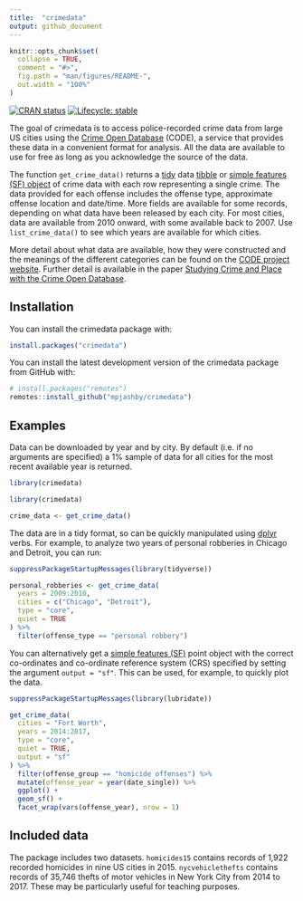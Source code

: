 ```yaml
---
title:  "crimedata"
output: github_document
---
```


```r
knitr::opts_chunk$set(
  collapse = TRUE,
  comment = "#>",
  fig.path = "man/figures/README-",
  out.width = "100%"
)
```

<!-- badges: start -->
[![CRAN status](https://www.r-pkg.org/badges/version/crimedata)](https://CRAN.R-project.org/package=crimedata)
[![Lifecycle: stable](https://img.shields.io/badge/lifecycle-stable-brightgreen.svg)](https://lifecycle.r-lib.org/articles/stages.html#stable)
<!-- badges: end -->


The goal of crimedata is to access police-recorded crime data from large US cities using the [Crime Open Database](https://osf.io/zyaqn/) (CODE), a service that provides these data in a convenient format for analysis. All the data are available to use for free as long as you acknowledge the source of the data.

The function `get_crime_data()` returns a [tidy](https://CRAN.R-project.org/package=tidyr) data [tibble](https://CRAN.R-project.org/package=tibble) or [simple features (SF) object](https://CRAN.R-project.org/package=sf) of crime data with each row representing a single crime. The data provided for each offense includes the offense type, approximate offense location and date/time. More fields are available for some records, depending on what data have been released by each city. For most cities, data are available from 2010 onward, with some available back to 2007. Use `list_crime_data()` to see which years are available for which cities.

More detail about what data are available, how they were constructed and the meanings of the different categories can be found on the [CODE project website](https://osf.io/zyaqn/). Further detail is available in the paper [Studying Crime and Place with the Crime Open Database](https://doi.org/10.1163/24523666-00401007).



Installation
------------

You can install the crimedata package with:

```r
install.packages("crimedata")
```

You can install the latest development version of the crimedata package from GitHub with:

```r
# install.packages("remotes")
remotes::install_github("mpjashby/crimedata")
```



Examples
--------

Data can be downloaded by year and by city. By default (i.e. if no arguments are specified) a 1% sample of data for all cities for the most recent available year is returned.

```r
library(crimedata)
```

```r
library(crimedata)

crime_data <- get_crime_data()
```

The data are in a tidy format, so can be quickly manipulated using [dplyr](https://CRAN.R-project.org/package=dplyr) verbs. For example, to analyze two years of personal robberies in Chicago and Detroit, you can run:

```r
suppressPackageStartupMessages(library(tidyverse))

personal_robberies <- get_crime_data(
  years = 2009:2010, 
  cities = c("Chicago", "Detroit"), 
  type = "core",
  quiet = TRUE
) %>% 
  filter(offense_type == "personal robbery")
```

You can alternatively get a [simple features (SF)](https://r-spatial.github.io/sf/articles/sf1.html) point object with the correct co-ordinates and co-ordinate reference system (CRS) specified by setting the argument `output = "sf"`. This can be used, for example, to quickly plot the data.

```r
suppressPackageStartupMessages(library(lubridate))

get_crime_data(
  cities = "Fort Worth", 
  years = 2014:2017, 
  type = "core",
  quiet = TRUE,
  output = "sf"
) %>% 
  filter(offense_group == "homicide offenses") %>% 
  mutate(offense_year = year(date_single)) %>% 
  ggplot() + 
  geom_sf() +
  facet_wrap(vars(offense_year), nrow = 1)
```



Included data
-------------

The package includes two datasets. `homicides15` contains records of 1,922 recorded homicides in nine US cities in 2015. `nycvehiclethefts` contains records of 35,746 thefts of motor vehicles in New York City from 2014 to 2017. These may be particularly useful for teaching purposes.
